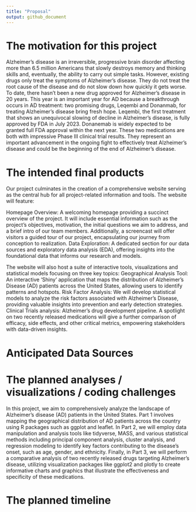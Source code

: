```yaml
---
title: "Proposal"
output: github_document
---
```


# The motivation for this project
Alzheimer’s disease is an irreversible, progressive brain disorder affecting more than 6.5 million Americans that slowly destroys memory and thinking skills and, eventually, the ability to carry out simple tasks. However, existing drugs only treat the symptoms of Alzheimer’s disease. They do not treat the root cause of the disease and do not slow down how quickly it gets worse. To date, there hasn’t been a new drug approved for Alzheimer’s disease in 20 years. This year is an important year for AD because a breakthrough occurs in AD treatment: two promising drugs, Leqembi and Donanmab, for treating Alzheimer's disease bring fresh hope. Leqembi, the first treatment that shows an unequivocal slowing of decline in Alzheimer’s disease, is fully approved by FDA in July 2023. Donanemab is widely expected to be granted full FDA approval within the next year. These two medications are both with impressive Phase III clinical trial results. They represent an important advancement in the ongoing fight to effectively treat Alzheimer’s disease and could be the beginning of the end of Alzheimer's disease. 

# The intended final products
Our project culminates in the creation of a comprehensive website serving as the central hub for all project-related information and tools. The website will feature:

 Homepage Overview: A welcoming homepage providing a succinct overview of the project. It will include essential information such as the project's objectives, motivation, the initial questions we aim to address, and a brief intro of our team members. Additionally, a screencast will offer visitors a guided tour of our project, encapsulating our journey from conception to realization.
Data Exploration: A dedicated section for our data sources and exploratory data analysis (EDA), offering insights into the foundational data that informs our research and models.

The website will also host a suite of interactive tools, visualizations and statistical models focusing on three key topics:
Geographical Analysis Tool: An interactive 'Shiny' application that maps the distribution of Alzheimer's Disease (AD) patients across the United States, allowing users to identify patterns and hotspots.
Risk Factor Analysis: We will develop statistical models to analyze the risk factors associated with Alzheimer's Disease, providing valuable insights into prevention and early detection strategies.
Clinical Trials analysis: Alzheimer’s drug development pipeline. A spotlight on two recently released medications will give a further comparison of efficacy, side effects, and other critical metrics, empowering stakeholders with data-driven insights.


# Anticipated Data Sources


# The planned analyses / visualizations / coding challenges

In this project, we aim to comprehensively analyze the landscape of Alzheimer's disease (AD) patients in the United States. Part 1 involves mapping the geographical distribution of AD patients across the country using R packages such as ggplot and leaflet. In Part 2, we will employ data manipulation and analysis tools like tidyverse, MASS, and various statistical methods including principal component analysis, cluster analysis, and regression modeling to identify key factors contributing to the disease's onset, such as age, gender, and ethnicity. Finally, in Part 3, we will perform a comparative analysis of two recently released drugs targeting Alzheimer's disease, utilizing visualization packages like ggplot2 and plotly to create informative charts and graphics that illustrate the effectiveness and specificity of these medications.

# The planned timeline
